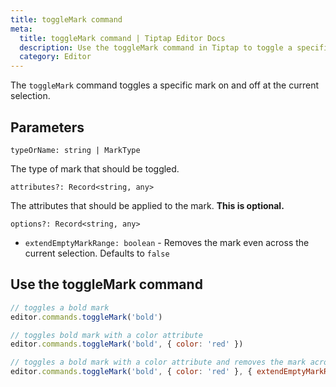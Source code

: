 ```yaml
---
title: toggleMark command
meta:
  title: toggleMark command | Tiptap Editor Docs
  description: Use the toggleMark command in Tiptap to toggle a specific mark on and off at the current selection. Learn more in our docs!
  category: Editor
---
```


The `toggleMark` command toggles a specific mark on and off at the current selection.

## Parameters

`typeOrName: string | MarkType`

The type of mark that should be toggled.

`attributes?: Record<string, any>`

The attributes that should be applied to the mark. **This is optional.**

`options?: Record<string, any>`

- `extendEmptyMarkRange: boolean` - Removes the mark even across the current selection. Defaults to `false`

## Use the toggleMark command

```js
// toggles a bold mark
editor.commands.toggleMark('bold')

// toggles bold mark with a color attribute
editor.commands.toggleMark('bold', { color: 'red' })

// toggles a bold mark with a color attribute and removes the mark across the current selection
editor.commands.toggleMark('bold', { color: 'red' }, { extendEmptyMarkRange: true })
```
